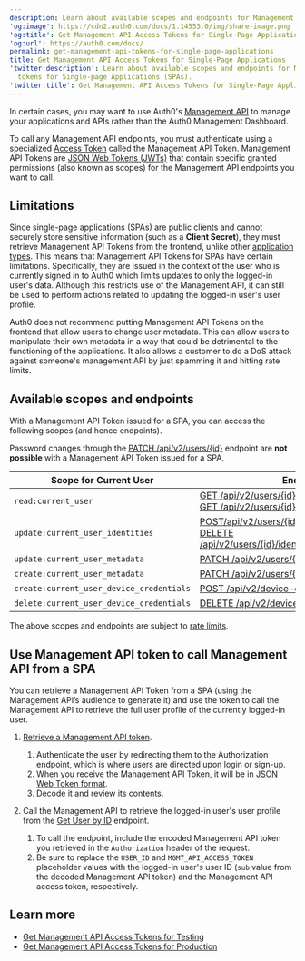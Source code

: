 ```yaml
---
description: Learn about available scopes and endpoints for Management API tokens for Single-page Applications (SPAs).
'og:image': https://cdn2.auth0.com/docs/1.14553.0/img/share-image.png
'og:title': Get Management API Access Tokens for Single-Page Applications
'og:url': https://auth0.com/docs/
permalink: get-management-api-tokens-for-single-page-applications
title: Get Management API Access Tokens for Single-Page Applications
'twitter:description': Learn about available scopes and endpoints for Management API
  tokens for Single-page Applications (SPAs).
'twitter:title': Get Management API Access Tokens for Single-Page Applications
---
```

In certain cases, you may want to use Auth0's [Management API](https://auth0.com/docs/api/management/v2#!) to manage your applications and APIs rather than the Auth0 Management Dashboard.

To call any <Tooltip tip="Management API: A product to allow customers to perform administrative tasks." cta="View Glossary" href="/docs/glossary?term=Management+API">Management API</Tooltip> endpoints, you must authenticate using a specialized [Access Token](/docs/secure/tokens/access-tokens) called the Management API Token. Management API Tokens are [JSON Web Tokens (JWTs)](/docs/secure/tokens/json-web-tokens) that contain specific granted permissions (also known as scopes) for the Management API endpoints you want to call.

## Limitations

Since single-page applications (SPAs) are <Tooltip tip="Public Client: Client (application) that cannot hold credentials securely. Examples include a native desktop or mobile application and a JavaScript-based client-side web application (such as a single-page app (SPA))." cta="View Glossary" href="/docs/glossary?term=public+clients">public clients</Tooltip> and cannot securely store sensitive information (such as a **<Tooltip tip="Client Secret: Secret used by a client (application) to authenticate with the Authorization Server; it should be known to only the client and the Authorization Server and must be sufficiently random to not be guessable." cta="View Glossary" href="/docs/glossary?term=Client+Secret">Client Secret</Tooltip>**), they must retrieve Management API Tokens from the frontend, unlike other [application types](/docs/get-started/applications). This means that Management API Tokens for SPAs have certain limitations. Specifically, they are issued in the context of the user who is currently signed in to Auth0 which limits updates to only the logged-in user's data. Although this restricts use of the Management API, it can still be used to perform actions related to updating the logged-in user's user profile.

<Warning>

Auth0 does not recommend putting Management API Tokens on the frontend that allow users to change user metadata. This can allow users to manipulate their own metadata in a way that could be detrimental to the functioning of the applications. It also allows a customer to do a DoS attack against someone's management API by just spamming it and hitting rate limits.

</Warning>

## Available scopes and endpoints

With a Management API Token issued for a SPA, you can access the following scopes (and hence endpoints).

<Callout icon="file-lines" color="#0EA5E9" iconType="regular">

Password changes through the [PATCH /api/v2/users/{id}](https://auth0.com/docs/api/management/v2#!/Users/patch_users_by_id) endpoint are **not possible** with a Management API Token issued for a SPA.

</Callout>

<table class="table"><thead>
<tr>
<th><strong>Scope for Current User</strong></th>
<th><strong>Endpoint</strong></th>
</tr>
</thead>
<tbody>
<tr>
<td><code>read:current_user</code></td>
<td><a href="https://auth0.com/docs/api/management/v2#!/Users/get_users_by_id">GET /api/v2/users/{id}</a> <br/> <a href="https://auth0.com/docs/api/management/v2#!/Users/get_enrollments">GET /api/v2/users/{id}/enrollments</a></td>
</tr>
<tr>
<td><code>update:current_user_identities</code></td>
<td><a href="https://auth0.com/docs/api/management/v2#!/Users/post_identities">POST/api/v2/users/{id}/identities</a> <br/> <a href="https://auth0.com/docs/api/management/v2#!/Users/delete_user_identity_by_user_id">DELETE /api/v2/users/{id}/identities/{provider}/{user_id}</a></td>
</tr>
<tr>
<td><code>update:current_user_metadata</code></td>
<td><a href="https://auth0.com/docs/api/management/v2#!/Users/patch_users_by_id">PATCH /api/v2/users/{id}</a></td>
</tr>
<tr>
<td><code>create:current_user_metadata</code></td>
<td><a href="https://auth0.com/docs/api/management/v2#!/Users/patch_users_by_id">PATCH /api/v2/users/{id}</a></td>
</tr>
<tr>
<td><code>create:current_user_device_credentials</code></td>
<td><a href="https://auth0.com/docs/api/management/v2#!/Device_Credentials/post_device_credentials">POST /api/v2/device-credentials</a></td>
</tr>
<tr>
<td><code>delete:current_user_device_credentials</code></td>
<td><a href="https://auth0.com/docs/api/management/v2#!/Device_Credentials/delete_device_credentials_by_id">DELETE /api/v2/device-credentials/{id}</a></td>
</tr>
</tbody>
</table>

<Callout icon="file-lines" color="#0EA5E9" iconType="regular">

The above scopes and endpoints are subject to [rate limits](/docs/troubleshoot/customer-support/operational-policies/rate-limit-policy).

</Callout>

## Use Management API token to call Management API from a SPA

You can retrieve a Management API Token from a SPA (using the Management API’s <Tooltip tip="Audience: Unique identifier of the audience for an issued token. Named aud in a token, its value contains the ID of either an application (Client ID) for an ID Token or an API (API Identifier) for an Access Token." cta="View Glossary" href="/docs/glossary?term=audience">audience</Tooltip> to generate it) and use the token to call the Management API to retrieve the full user profile of the currently logged-in user.

1. [Retrieve a Management API token](/docs/secure/tokens/access-tokens/management-api-access-tokens/get-management-api-access-tokens-for-production).

   1. Authenticate the user by redirecting them to the Authorization endpoint, which is where users are directed upon login or sign-up.
   2. When you receive the Management API Token, it will be in [JSON Web Token format](/docs/secure/tokens/json-web-tokens/json-web-token-structure).
   3. Decode it and review its contents.
2. Call the Management API to retrieve the logged-in user's user profile from the [Get User by ID](https://auth0.com/docs/api/management/v2#!/Users/get_users_by_id) endpoint.

   1. To call the endpoint, include the encoded Management API token you retrieved in the `Authorization` header of the request.
   2. Be sure to replace the `USER_ID` and `MGMT_API_ACCESS_TOKEN` placeholder values with the logged-in user's user ID (`sub` value from the decoded Management API token) and the Management API access token, respectively.

## Learn more

* [Get Management API Access Tokens for Testing](/docs/secure/tokens/access-tokens/management-api-access-tokens/get-management-api-access-tokens-for-testing)
* [Get Management API Access Tokens for Production](/docs/secure/tokens/access-tokens/management-api-access-tokens/get-management-api-access-tokens-for-production)